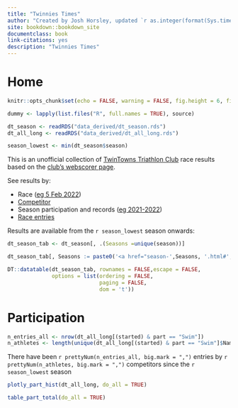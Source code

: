 ```yaml
--- 
title: "Twinnies Times"
author: "Created by Josh Horsley, updated `r as.integer(format(Sys.time(),'%d'))` `r format(Sys.time(),'%b %Y')`"
site: bookdown::bookdown_site
documentclass: book
link-citations: yes
description: "Twinnies Times"
---
```


# Home

```r

knitr::opts_chunk$set(echo = FALSE, warning = FALSE, fig.height = 6, fig.width = 7)

dummy <- lapply(list.files("R", full.names = TRUE), source)

dt_season <- readRDS("data_derived/dt_season.rds")
dt_all_long <- readRDS("data_derived/dt_all_long.rds")

season_lowest <- min(dt_season$season)

```

This is an unofficial collection of [TwinTowns Triathlon Club](http://www.twintownstriathlon.org.au){target="_blank"} race results based on the [club's webscorer page](https://www.webscorer.com/33755){target="_blank"}.

See results by:

- Race ([eg 5 Feb 2022](#r-2022-02-05))
- [Competitor](#athletes)
- Season participation and records ([eg 2021-2022](#season-2021-2022))
- [Race entries](#participation-total-all)

Results are available from the `r season_lowest` season onwards:


```r

dt_season_tab <- dt_season[, .(Seasons =unique(season))]

dt_season_tab[, Seasons := paste0('<a href="season-',Seasons, '.html#',Seasons,'">',Seasons,'</a>')]

DT::datatable(dt_season_tab, rownames = FALSE,escape = FALSE,
              options = list(ordering = FALSE,
                             paging = FALSE,
                             dom = 't'))

```



# Participation {#participation-total-all}

```r
n_entries_all <- nrow(dt_all_long[(started) & part == "Swim"])
n_athletes <- length(unique(dt_all_long[(started) & part == "Swim"]$Name))
```

There have been `r prettyNum(n_entries_all, big.mark = ",")` entries by `r prettyNum(n_athletes, big.mark = ",")` competitors since the `r season_lowest` season


```r
plotly_part_hist(dt_all_long, do_all = TRUE)
```


```r
table_part_total(do_all = TRUE)

```

